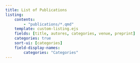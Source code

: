 ```yaml
---
title: List of Publications
listing:
    contents:
        - "publications/*.qmd"
    template: custom-listing.ejs
    fields: [title, autores, categories, venue, preprint]
    categories: true
    sort-ui: [categories]
    field-display-names:
        categories: "Categories"
---
```

